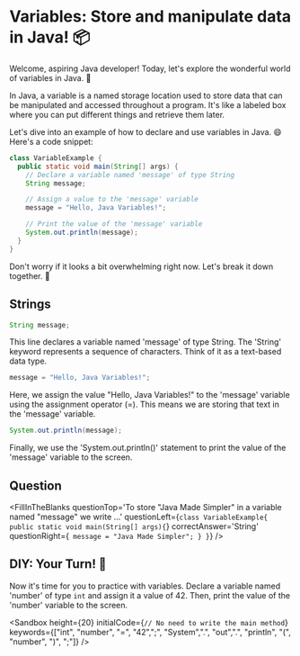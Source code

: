 
# Variables: Store and manipulate data in Java! 📦

Welcome, aspiring Java developer! Today, let's explore the wonderful world of variables in Java. 🌟

In Java, a variable is a named storage location used to store data that can be manipulated and accessed throughout a program. It's like a labeled box where you can put different things and retrieve them later.

Let's dive into an example of how to declare and use variables in Java. 
😄 Here's a code snippet:

```java
class VariableExample {
  public static void main(String[] args) {
    // Declare a variable named 'message' of type String
    String message;

    // Assign a value to the 'message' variable
    message = "Hello, Java Variables!";

    // Print the value of the 'message' variable
    System.out.println(message);
  }
}
```

Don't worry if it looks a bit overwhelming right now. Let's break it down together. 🤝

## Strings

```java
String message;
```

This line declares a variable named 'message' of type String. The 'String' keyword represents a sequence of characters. Think of it as a text-based data type.

```java
message = "Hello, Java Variables!";
```

Here, we assign the value "Hello, Java Variables!" to the 'message' variable using the assignment operator (=). This means we are storing that text in the 'message' variable.

```java
System.out.println(message);
```

Finally, we use the 'System.out.println()' statement to print the value of the 'message' variable to the screen.


## Question

<FillInTheBlanks
  questionTop='To store "Java Made Simpler" in a variable named "message" we write ...'
  questionLeft={`
class VariableExample{
  public static void main(String[] args){
    `}
  correctAnswer='String'
  questionRight={` message = "Java Made Simpler";
  }
}`}
/>



## DIY: Your Turn! 🎉

Now it's time for you to practice with variables. Declare a variable named 'number' of type `int` and assign it a value of 42. Then, print the value of the 'number' variable to the screen.


<Sandbox
  height={20}
  initialCode={`// No need to write the main method`}
  keywords={["int", "number", "=", "42",";", "System",".", "out",".", "println", "(", "number", ")", ";"]}
/>


